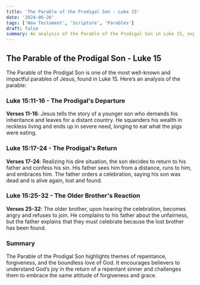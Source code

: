```yaml
---
title: 'The Parable of the Prodigal Son - Luke 15'
date: '2024-06-26'
tags: ['New Testament', 'Scripture', 'Parables']
draft: false
summary: An analysis of the Parable of the Prodigal Son in Luke 15, exploring themes of repentance, forgiveness, and God's love.
---
```


## The Parable of the Prodigal Son - Luke 15

The Parable of the Prodigal Son is one of the most well-known and impactful parables of Jesus, found in Luke 15. Here’s an analysis of the parable:

### Luke 15:11-16 - The Prodigal's Departure

**Verses 11-16**: Jesus tells the story of a younger son who demands his inheritance and leaves for a distant country. He squanders his wealth in reckless living and ends up in severe need, longing to eat what the pigs were eating.

### Luke 15:17-24 - The Prodigal's Return

**Verses 17-24**: Realizing his dire situation, the son decides to return to his father and confess his sin. His father sees him from a distance, runs to him, and embraces him. The father orders a celebration, saying his son was dead and is alive again, lost and found.

### Luke 15:25-32 - The Older Brother's Reaction

**Verses 25-32**: The older brother, upon hearing the celebration, becomes angry and refuses to join. He complains to his father about the unfairness, but the father explains that they must celebrate because the lost brother has been found.

### Summary

The Parable of the Prodigal Son highlights themes of repentance, forgiveness, and the boundless love of God. It encourages believers to understand God’s joy in the return of a repentant sinner and challenges them to embrace the same attitude of forgiveness and grace.
